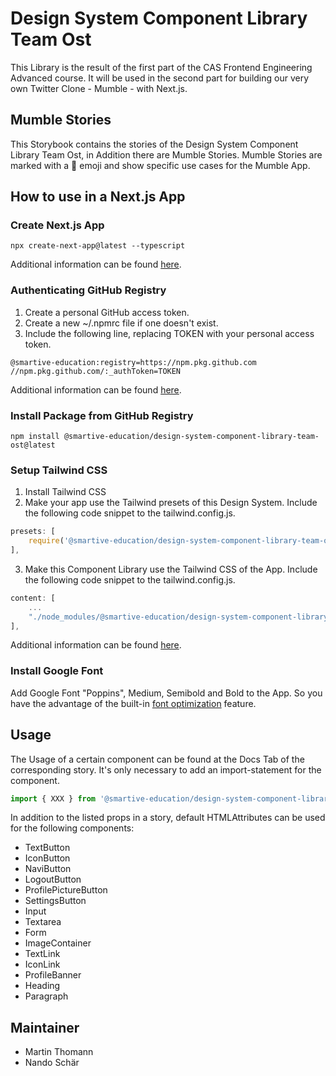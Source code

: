 
<Meta title="Introduction" />

# Design System Component Library Team Ost

This Library is the result of the first part of the CAS Frontend Engineering
Advanced course. It will be used in the second part for building our very
own Twitter Clone - Mumble - with Next.js.

## Mumble Stories

This Storybook contains the stories of the Design System Component Library Team Ost,
in Addition there are Mumble Stories. Mumble Stories are marked with a 🐼 emoji and
show specific use cases for the Mumble App.

## How to use in a Next.js App

### Create Next.js App

```console
npx create-next-app@latest --typescript
```

Additional information can be found [here](https://nextjs.org/docs/getting-started).

### Authenticating GitHub Registry

1. Create a personal GitHub access token.
2. Create a new ~/.npmrc file if one doesn't exist.
3. Include the following line, replacing TOKEN with your personal access token.

```console
@smartive-education:registry=https://npm.pkg.github.com
//npm.pkg.github.com/:_authToken=TOKEN
```

Additional information can be found [here](https://docs.github.com/en/packages/working-with-a-github-packages-registry/working-with-the-npm-registry).

### Install Package from GitHub Registry

```console
npm install @smartive-education/design-system-component-library-team-ost@latest
```

### Setup Tailwind CSS

1. Install Tailwind CSS
2. Make your app use the Tailwind presets of this Design System. Include the following code snippet
   to the tailwind.config.js.

```javascript
presets: [
    require('@smartive-education/design-system-component-library-team-ost/tailwind-config')
],
```

3. Make this Component Library use the Tailwind CSS of the App. Include the following code snippet
   to the tailwind.config.js.

```javascript
content: [
    ...
    "./node_modules/@smartive-education/design-system-component-library-team-ost/**/*.{js,ts,jsx,tsx}"
],
```

Additional information can be found [here](https://tailwindcss.com/docs/guides/nextjs).

### Install Google Font

Add Google Font "Poppins", Medium, Semibold and Bold to the App. So you have the advantage of the built-in
[font optimization](https://nextjs.org/docs/basic-features/font-optimization) feature.

## Usage

The Usage of a certain component can be found at the Docs Tab of the corresponding story.
It's only necessary to add an import-statement for the component.

```javascript
import { XXX } from '@smartive-education/design-system-component-library-team-ost';
```

In addition to the listed props in a story, default HTMLAttributes can be used for the following
components:

- TextButton
- IconButton
- NaviButton
- LogoutButton
- ProfilePictureButton
- SettingsButton
- Input
- Textarea
- Form
- ImageContainer
- TextLink
- IconLink
- ProfileBanner
- Heading
- Paragraph

## Maintainer

- Martin Thomann
- Nando Schär
